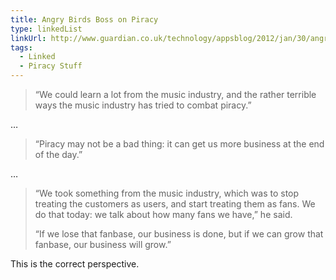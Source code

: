 ```yaml
---
title: Angry Birds Boss on Piracy
type: linkedList
linkUrl: http://www.guardian.co.uk/technology/appsblog/2012/jan/30/angry-birds-music-midem
tags:
  - Linked
  - Piracy Stuff
---
```


> “We could learn a lot from the music industry, and the rather terrible ways the music industry has tried to combat piracy.”

…

> “Piracy may not be a bad thing: it can get us more business at the end of the day.”

…

> “We took something from the music industry, which was to stop treating the customers as users, and start treating them as fans. We do that today: we talk about how many fans we have,” he said.
> 
> “If we lose that fanbase, our business is done, but if we can grow that fanbase, our business will grow.”

This is the correct perspective.
